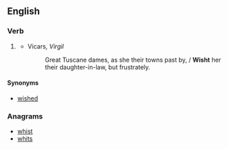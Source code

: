 ==English==

===Verb===
{{head|en|verb form}}

# {{lb|en|obsolete}} {{en-past of|wish}}
#* Vicars, ''Virgil''
#*: Great Tuscane dames, as she their towns past by, / '''Wisht''' her their daughter-in-law, but frustrately.

====Synonyms====
* [[wished]]

===Anagrams===
* [[whist#English|whist]]
* [[whits#English|whits]]